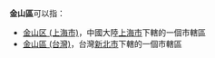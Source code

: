 '''金山區'''可以指：
* [[金山区_(上海市)|金山区 (上海市)]]，中國大陸[[上海市|上海市]]下轄的一個市轄區
* [[金山區_(台灣)|金山區 (台灣)]]，台灣[[新北市|新北市]]下轄的一個市轄區
{{Disambiguation|cat=三字区名消歧义}}
